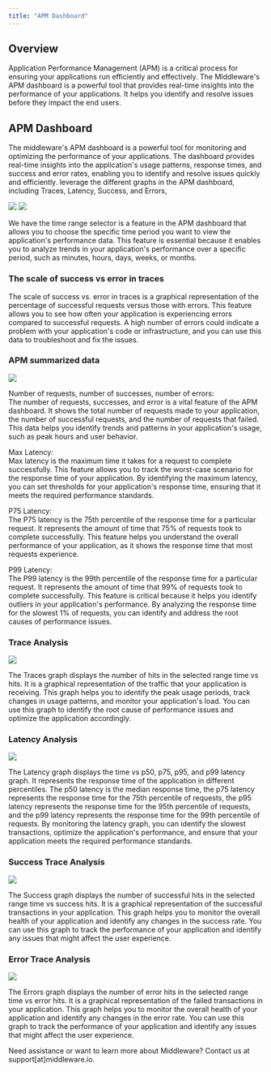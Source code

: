 ---
title: "APM Dashboard"
---
Overview
--------
Application Performance Management (APM) is a critical process for ensuring your applications run efficiently and effectively. The MIddleware's APM dashboard is a powerful tool that provides real-time insights into the performance of your applications. It helps you identify and resolve issues before they impact the end users.

APM Dashboard
-------------
The middleware's APM dashboard is a powerful tool for monitoring and optimizing the performance of your applications. The dashboard provides real-time insights into the application's usage patterns, response times, and success and error rates, enabling you to identify and resolve issues quickly and efficiently. leverage the different graphs in the APM dashboard, including Traces, Latency, Success, and Errors,

<img src="/images/apm/a1.png" />

<img src="/images/apm/a2.png" />

We have the time range selector is a feature in the APM dashboard that allows you to choose the specific time period you want to view the application's performance data. This feature is essential because it enables you to analyze trends in your application's performance over a specific period, such as minutes, hours, days, weeks, or months.

### The scale of success vs error in traces
The scale of success vs. error in traces is a graphical representation of the percentage of successful requests versus those with errors. This feature allows you to see how often your application is experiencing errors compared to successful requests. A high number of errors could indicate a problem with your application's code or infrastructure, and you can use this data to troubleshoot and fix the issues.

### APM summarized data
<img src="/images/apm/a3.png" />

Number of requests, number of successes, number of errors:\
The number of requests, successes, and error is a vital feature of the APM dashboard. It shows the total number of requests made to your application, the number of successful requests, and the number of requests that failed. This data helps you identify trends and patterns in your application's usage, such as peak hours and user behavior.

Max Latency:\
Max latency is the maximum time it takes for a request to complete successfully. This feature allows you to track the worst-case scenario for the response time of your application. By identifying the maximum latency, you can set thresholds for your application's response time, ensuring that it meets the required performance standards.

P75 Latency:\
The P75 latency is the 75th percentile of the response time for a particular request. It represents the amount of time that 75% of requests took to complete successfully. This feature helps you understand the overall performance of your application, as it shows the response time that most requests experience.

P99 Latency:\
The P99 latency is the 99th percentile of the response time for a particular request. It represents the amount of time that 99% of requests took to complete successfully. This feature is critical because it helps you identify outliers in your application's performance. By analyzing the response time for the slowest 1% of requests, you can identify and address the root causes of performance issues.

### Trace Analysis
<img src="/images/apm/a4.png" />

The Traces graph displays the number of hits in the selected range time vs hits. It is a graphical representation of the traffic that your application is receiving. This graph helps you to identify the peak usage periods, track changes in usage patterns, and monitor your application's load. You can use this graph to identify the root cause of performance issues and optimize the application accordingly.

### Latency Analysis
<img src="/images/apm/a5.png" />

The Latency graph displays the time vs p50, p75, p95, and p99 latency graph. It represents the response time of the application in different percentiles. The p50 latency is the median response time, the p75 latency represents the response time for the 75th percentile of requests, the p95 latency represents the response time for the 95th percentile of requests, and the p99 latency represents the response time for the 99th percentile of requests. By monitoring the latency graph, you can identify the slowest transactions, optimize the application's performance, and ensure that your application meets the required performance standards.

### Success Trace Analysis
<img src="/images/apm/a6.png" />

The Success graph displays the number of successful hits in the selected range time vs success hits. It is a graphical representation of the successful transactions in your application. This graph helps you to monitor the overall health of your application and identify any changes in the success rate. You can use this graph to track the performance of your application and identify any issues that might affect the user experience.

### Error Trace Analysis
<img src="/images/apm/a7.png" />

The Errors graph displays the number of error hits in the selected range time vs error hits. It is a graphical representation of the failed transactions in your application. This graph helps you to monitor the overall health of your application and identify any changes in the error rate. You can use this graph to track the performance of your application and identify any issues that might affect the user experience.

<Note> Need assistance or want to learn more about Middleware? Contact us at support[at]middleware.io. </Note>